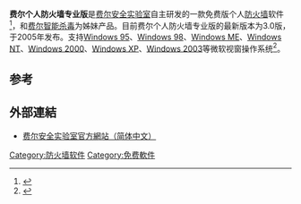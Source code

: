 
{{Notability Unreferenced|time=2011-12-14T14:07:42+00:00}}

'''费尔个人防火墙专业版'''是[[费尔安全实验室|费尔安全实验室]]自主研发的一款免费版个人[[防火墙|防火墙]]软件<ref>{{Cite web |url=http://safe.it168.com/a2008/0818/200/000000200887.shtml |title=四款个人防火墙软件评测之国内篇 小云 IT168安全频道 2008年08月28日 |access-date=2013年5月23日 |archive-date=2018年10月14日 |archive-url=https://web.archive.org/web/20181014165042/http://safe.it168.com/a2008/0818/200/000000200887.shtml |dead-url=no }}</ref>，和[[费尔智能杀毒|费尔智能杀毒]]为姊妹产品。目前费尔个人防火墙专业版的最新版本为3.0版，于2005年发布。支持[[Windows_95|Windows 95]]、[[Windows_98|Windows 98]]、[[Windows_ME|Windows ME]]、[[Windows_NT|Windows NT]]、[[Windows_2000|Windows 2000]]、[[Windows_XP|Windows XP]]、[[Windows_2003|Windows 2003]]等微软视窗操作系统<ref>{{Cite web |url=http://www.newhua.com/2009/0121/56290.shtml |title=国内软件防火墙简析——费尔篇 华军软件园测评中心 2009年1月21日 |access-date=2013年5月23日 |archive-url=https://web.archive.org/web/20160304073736/http://www.newhua.com/2009/0121/56290.shtml |archive-date=2016年3月4日 |dead-url=yes }}</ref>。

==参考==
{{reflist}}

==外部連結==
* [http://www.filseclab.com/chs/ 费尔安全实验室官方網站（简体中文）] {{Wayback|url=http://www.filseclab.com/chs/ |date=20120906230306 }}

[[Category:防火墙软件|Category:防火墙软件]]
[[Category:免费軟件|Category:免费軟件]]

{{computer-stub}}